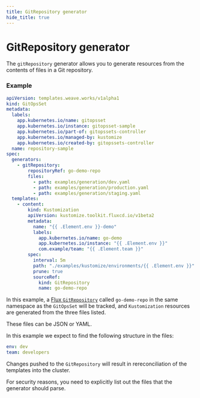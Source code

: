 ```yaml
---
title: GitRepository generator
hide_title: true
---
```



# GitRepository generator <TierLabel tiers="enterprise" />

The `gitRepository` generator allows you to generate resources from the contents of files in a Git repository.

### Example

```yaml
apiVersion: templates.weave.works/v1alpha1
kind: GitOpsSet
metadata:
  labels:
    app.kubernetes.io/name: gitopsset
    app.kubernetes.io/instance: gitopsset-sample
    app.kubernetes.io/part-of: gitopssets-controller
    app.kubernetes.io/managed-by: kustomize
    app.kubernetes.io/created-by: gitopssets-controller
  name: repository-sample
spec:
  generators:
    - gitRepository:
        repositoryRef: go-demo-repo
        files:
          - path: examples/generation/dev.yaml
          - path: examples/generation/production.yaml
          - path: examples/generation/staging.yaml
  templates:
    - content:
        kind: Kustomization
        apiVersion: kustomize.toolkit.fluxcd.io/v1beta2
        metadata:
          name: "{{ .Element.env }}-demo"
          labels:
            app.kubernetes.io/name: go-demo
            app.kubernetes.io/instance: "{{ .Element.env }}"
            com.example/team: "{{ .Element.team }}"
        spec:
          interval: 5m
          path: "./examples/kustomize/environments/{{ .Element.env }}"
          prune: true
          sourceRef:
            kind: GitRepository
            name: go-demo-repo

```

In this example, a [Flux `GitRepository`](https://fluxcd.io/flux/components/source/gitrepositories/) called `go-demo-repo` in the same namespace as the `GitOpsSet` will be tracked, and `Kustomization` resources are generated from the three files listed.

These files can be JSON or YAML.

In this example we expect to find the following structure in the files:

```yaml title=examples/generation/dev.yaml
env: dev
team: developers
```

Changes pushed to the `GitRepository` will result in rereconciliation of the templates into the cluster.

For security reasons, you need to explicitly list out the files that the generator should parse.


<RBACWarning />
